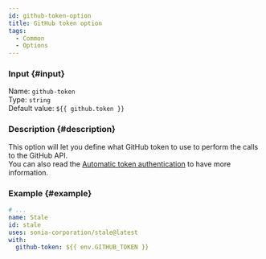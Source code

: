 ```yaml
---
id: github-token-option
title: GitHub token option
tags:
  - Common
  - Options
---
```


### Input {#input}

Name: `github-token`  
Type: `string`  
Default value: `${{ github.token }}`

### Description {#description}

This option will let you define what GitHub token to use to perform the calls to the GitHub API.  
You can also read the [Automatic token authentication](https://docs.github.com/en/actions/security-guides/automatic-token-authentication) to have more information.

### Example {#example}

```yml {6}
# ...
name: Stale
id: stale
uses: sonia-corporation/stale@latest
with:
  github-token: ${{ env.GITHUB_TOKEN }}
```
